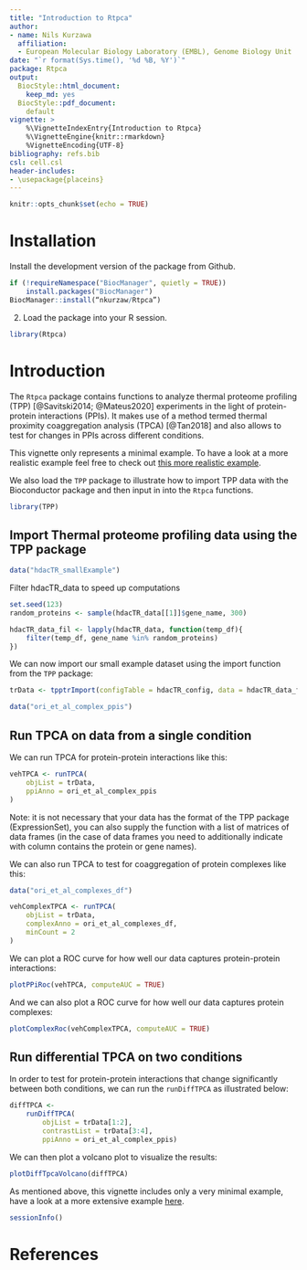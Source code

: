 ```yaml
---
title: "Introduction to Rtpca"
author:
- name: Nils Kurzawa
  affiliation: 
  - European Molecular Biology Laboratory (EMBL), Genome Biology Unit
date: "`r format(Sys.time(), '%d %B, %Y')`"
package: Rtpca
output:
  BiocStyle::html_document:
    keep_md: yes
  BiocStyle::pdf_document: 
    default
vignette: >
    %\VignetteIndexEntry{Introduction to Rtpca}
    %\VignetteEngine{knitr::rmarkdown}
    %VignetteEncoding{UTF-8}
bibliography: refs.bib
csl: cell.csl
header-includes: 
- \usepackage{placeins}
---
```


```r
knitr::opts_chunk$set(echo = TRUE)
```

# Installation

Install the development version of the package from Github.
```r
if (!requireNamespace("BiocManager", quietly = TRUE))
    install.packages("BiocManager")
BiocManager::install(“nkurzaw/Rtpca”)
```

2. Load the package into your R session.
```r
library(Rtpca)
```

# Introduction

The `Rtpca` package contains functions to analyze thermal proteome profiling (TPP) [@Savitski2014; @Mateus2020] experiments in the light of protein-protein interactions (PPIs). It makes use of a method termed thermal proximity coaggregation analysis (TPCA) [@Tan2018] and also allows to test for changes in PPIs across different conditions.

This vignette only represents a minimal example. To have a look at a more realistic example feel free to check out [this more realistic example](https://github.com/nkurzaw/Rtpca_analysis/blob/master/Hashimoto_et_al_analysis.pdf).

We also load the `TPP` package to illustrate how to import TPP data with the Bioconductor package and then input in into the `Rtpca` functions.
```r
library(TPP)
```

## Import Thermal proteome profiling data using the TPP package
```r
data("hdacTR_smallExample")
```

Filter hdacTR_data to speed up computations
```r
set.seed(123)
random_proteins <- sample(hdacTR_data[[1]]$gene_name, 300)
```

```r
hdacTR_data_fil <- lapply(hdacTR_data, function(temp_df){
    filter(temp_df, gene_name %in% random_proteins)
})
```

We can now import our small example dataset using the import function from the `TPP` package:
```r
trData <- tpptrImport(configTable = hdacTR_config, data = hdacTR_data_fil)
```

```r
data("ori_et_al_complex_ppis")
```

## Run TPCA on data from a single condition

We can run TPCA for protein-protein interactions like this:
```r
vehTPCA <- runTPCA(
    objList = trData,
    ppiAnno = ori_et_al_complex_ppis
)
```
Note: it is not necessary that your data has the format of the TPP package (ExpressionSet), you can also supply the function with a list of matrices of data frames (in the case of data frames you need to additionally indicate with column contains the protein or gene names).

We can also run TPCA to test for coaggregation of protein complexes like this:
```r
data("ori_et_al_complexes_df")

vehComplexTPCA <- runTPCA(
    objList = trData,
    complexAnno = ori_et_al_complexes_df,
    minCount = 2
)
```

We can plot a ROC curve for how well our data captures protein-protein interactions:
```r
plotPPiRoc(vehTPCA, computeAUC = TRUE)
```

And we can also plot a ROC curve for how well our data captures protein complexes:

```r
plotComplexRoc(vehComplexTPCA, computeAUC = TRUE)

```


## Run differential TPCA on two conditions 

In order to test for protein-protein interactions that change significantly between both conditions, we can run the `runDiffTPCA` as illustrated below:

```r
diffTPCA <- 
    runDiffTPCA(
        objList = trData[1:2], 
        contrastList = trData[3:4],
        ppiAnno = ori_et_al_complex_ppis)
```

We can then plot a volcano plot to visualize the results:
```r
plotDiffTpcaVolcano(diffTPCA)
```

As mentioned above, this vignette includes only a very minimal example, have a look at a more extensive example [here](https://github.com/nkurzaw/Rtpca_analysis/blob/master/Hashimoto_et_al_analysis.pdf).

```r
sessionInfo()
```

# References
